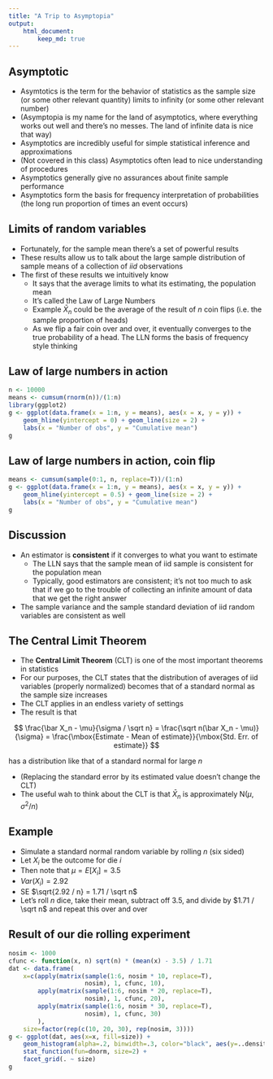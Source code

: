 ```yaml
---
title: "A Trip to Asymptopia"
output:
    html_document:
        keep_md: true
---
```


## Asymptotic

- Asymtotics is the term for the behavior of statistics as the sample size (or some other relevant quantity) limits to infinity (or some other relevant number)
- (Asymptopia is my name for the land of asymptotics, where everything works out well and there's no messes. The land of infinite data is nice that way)
- Asymptotics are incredibly useful for simple statistical inference and approximations
- (Not covered in this class) Asymptotics often lead to nice understanding of procedures
- Asymptotics generally give no assurances about finite sample performance
- Asymptotics form the basis for frequency interpretation of probabilities (the long run proportion of times an event occurs)

## Limits of random variables

- Fortunately, for the sample mean there's a set of powerful results
- These results allow us to talk about the large sample distribution of sample means of a collection of _iid_ observations
- The first of these results we intuitively know
    - It says that the average limits to what its estimating, the population mean
    - It's called the Law of Large Numbers
    - Example $\bar X_n$ could be the average of the result of $n$ coin flips (i.e. the sample proportion of heads)
    - As we flip a fair coin over and over, it eventually converges to the true probability of a head. The LLN forms the basis of frequency style thinking
    
## Law of large numbers in action

```r
n <- 10000
means <- cumsum(rnorm(n))/(1:n)
library(ggplot2)
g <- ggplot(data.frame(x = 1:n, y = means), aes(x = x, y = y)) +
    geom_hline(yintercept = 0) + geom_line(size = 2) +
    labs(x = "Number of obs", y = "Cumulative mean")
g
```

## Law of large numbers in action, coin flip

```r
means <- cumsum(sample(0:1, n, replace=T))/(1:n)
g <- ggplot(data.frame(x = 1:n, y = means), aes(x = x, y = y)) +
    geom_hline(yintercept = 0.5) + geom_line(size = 2) +
    labs(x = "Number of obs", y = "Cumulative mean")
g
```

## Discussion

- An estimator is **consistent** if it converges to what you want to estimate
    - The LLN says that the sample mean of iid sample is consistent for the population mean
    - Typically, good estimators are consistent; it's not too much to ask that if we go to the trouble of collecting an infinite amount of data that we get the right answer
- The sample variance and the sample standard deviation of iid random variables are consistent as well

## The Central Limit Theorem

- The **Central Limit Theorem** (CLT) is one of the most important theorems in statistics
- For our purposes, the CLT states that the distribution of averages of iid variables (properly normalized) becomes that of a standard normal as the sample size increases
- The CLT applies in an endless variety of settings
- The result is that

$$
\frac{\bar X_n - \mu}{\sigma / \sqrt n} = \frac{\sqrt n(\bar X_n - \mu)}{\sigma} = \frac{\mbox{Estimate - Mean of estimate}}{\mbox{Std. Err. of estimate}}
$$

has a distribution like that of a standard normal for large $n$

- (Replacing the standard error by its estimated value doesn't change the CLT)
- The useful wah to think about the CLT is that $\bar X_n$ is approximately N($\mu, \sigma^2 / n$)

## Example

- Simulate a standard normal random variable by rolling $n$ (six sided)
- Let $X_i$ be the outcome for die $i$
- Then note that $\mu = E[X_i] = 3.5$
- $Var(X_i) = 2.92$
- SE $\sqrt{2.92 / n} = 1.71 / \sqrt n$
- Let's roll $n$ dice, take their mean, subtract off 3.5, and divide by $1.71 / \sqrt n$ and repeat this over and over

## Result of our die rolling experiment

```r
nosim <- 1000
cfunc <- function(x, n) sqrt(n) * (mean(x) - 3.5) / 1.71
dat <- data.frame(
    x=c(apply(matrix(sample(1:6, nosim * 10, replace=T),
                     nosim), 1, cfunc, 10),
        apply(matrix(sample(1:6, nosim * 20, replace=T),
                     nosim), 1, cfunc, 20),
        apply(matrix(sample(1:6, nosim * 30, replace=T),
                     nosim), 1, cfunc, 30)
        ),
    size=factor(rep(c(10, 20, 30), rep(nosim, 3))))
g <- ggplot(dat, aes(x=x, fill=size)) +
    geom_histogram(alpha=.2, binwidth=.3, color="black", aes(y=..density..)) +
    stat_function(fun=dnorm, size=2) +
    facet_grid(. ~ size)
g
```


